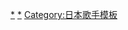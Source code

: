 {{Navbox Musical artist
| name       = 玉置成實
| state      = collapsed
| title      = [[玉置成實]]
| background = solo_singer
| group1 = 单曲
|  list1 = [[Believe (玉置成實單曲)|Believe]] - [[Realize (玉置成實單曲)|Realize]] - [[Prayer (玉置成實單曲)|Prayer]] - [[Shining Star ☆忘れないから☆]] - [[大胆にいきましょう ↑Heart&Soul↑]] - [[Reason (玉置成實單曲)|Reason]] - [[Fortune (玉置成實單曲)|Fortune]] - [[Heroine (玉置成實單曲)|Heroine]] - [[Get Wild (玉置成實單曲)|Get Wild]] - [[MY WAY/Sunrize]] - [[Result]] - [[Sanctuary (玉置成實單曲)|Sanctuary]] - [[CROSS SEASON]] - [[Brightdown]] - [[Winter Ballades]] - [[GIVE ME UP (玉置成實單曲)|GIVE ME UP]] - [[Friends!]] - [[もしも願いが…]] - [[思い出になるの?]]（nami名義） - [[Missing You〜Time To Love〜feat.KWANGSOO,JIHYUK,GEONIL(from 超新星)]] - LADY MIND - PARADISE - [[REAL (玉置成實單曲)|REAL]] - [[Vivid Telepathy]] - Everlasting Love
| group2 = 重制单曲
|  list2 = [[Believe (玉置成實單曲)|Believe Reproduction 〜GUNDAM SEED EDITION〜]] - [[Realize (玉置成實單曲)|Realize Reproduction 〜GUNDAM SEED EDITION〜]]
| group3 = 原创专辑
|  list3 = [[Greeting]] - [[Make Progress]] - [[Speciality]] - [[Don't Stay]] - [[STEP (玉置成實專輯)|STEP]] - [[Ready (玉置成實專輯)|Ready]]
| group4 = 精選專輯
|  list4 = [[Graduation 〜Singles〜]] - [[TAMAKI NAMI REPRODUCT BEST]]
}}<noinclude>
{{DEFAULTSORT:Tamaki Nami}}
[[Category:玉置成實歌曲|*]]
[[Category:玉置成實專輯|*]]
[[Category:日本歌手模板]]
</noinclude>